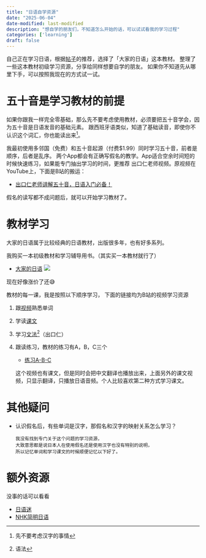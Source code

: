 ```yaml
---
title: "日语自学资源"
date: "2025-06-04"
date-modified: last-modified
description: "想自学的朋友们，不知道怎么开始的话，可以试试看我的学习过程"
categories: ['learning']
draft: false
---
```


自己正在学习日语，根据[帖子](https://www.v2ex.com/t/927221#)的推荐，选择了「大家的日语」这本教材。
整理了一些这本教材初级学习资源，分享给同样想要自学的朋友。
如果你不知道先从哪里下手，可以按照我现在的方式试一试。

# 五十音是学习教材的前提

如果你跟我一样完全零基础，那么先不要考虑使用教材，必须要把五十音学会，因为五十音是日语发音的基础元素。
跟西班牙语类似，知道了基础读音，即使你不认识这个词汇，你也能读出来^[先不要考虑汉字的事情]。


我最初使用多邻国（免费）和五十音起源（付费$1.99）同时学习五十音，前者是顺序，后者是乱序。
两个App都会有正确写假名的教学。App适合空余时间短的时候快速练习，如果能专门抽出学习的时间，更推荐
出口仁老师视频。原视频在YouTube上，下面是B站的搬运：

  - [出口仁老师讲解五十音，日语入门必备！](https://www.bilibili.com/video/BV18J411774w/?spm_id_from=333.1391.0.0&p=2&vd_source=b30b44a710e6ddf3fc340697ce43a650)

假名的读写都不成问题后，就可以开始学习教材了。


# 教材学习

大家的日语属于比较经典的日语教材，出版很多年，也有好多系列。

我购买一本初级教材和学习辅导用书。（其实买一本教材就行了）

- [大家的日语](https://union-click.jd.com/jdc?e=618%7Cpc%7C&p=JF8BATAJK1olXwIEVFxdAE8SBV8IGFgRXwABVG4ZVxNJXF9RXh5UHw0cSgYYXBcIWDoXSQVJQwYBV1pfDkgXHDZNRwYlHHkHIVwCATB0Zx19ZjJSWQVKH1hdaEcbM244GFoVXQAFUVxVAXsnA2g4STXN67Da8e9B3OGY1uefK1olXQAHXF9YDUgUAW4NGWsSXQ8yDwszDB9EBTsPTlpHCgFVAW5tOEgnBG8BD11nHFQWUixtOEsnAF9KdQkdWVJVUV8KWkMWUWoLTwkcClQFBFsNXEsQV25dGFJCbQQDVVpUOHvJjft9Gh5tJwBSAF9Vbg1VChV1xdWBTG17VFZVDlonfQtMfQIdHVpqIjkvbipFaydPEgRRKURhOlw-bS1IYzUAaDNRGXhmJzUZeHsSM28OG1kl)
![](https://image.luozx.org/garden/2025/06/8e3a2dc610c554ca2314a15c1735f5d8.png)

现在好像涨价了还😅

教材的每一课，我是按照以下顺序学习，
下面的链接均为B站的视频学习资源

1. 跟[视频](https://www.bilibili.com/video/BV1Z6ERzEEmA?spm_id_from=333.788.videopod.episodes&vd_source=b30b44a710e6ddf3fc340697ce43a650)熟悉单词

2. 学读[课文](https://www.bilibili.com/video/BV1Py4y1C7ge?spm_id_from=333.788.videopod.episodes&vd_source=b30b44a710e6ddf3fc340697ce43a650&p=2)

3. 学习[文法^[语法]](https://www.bilibili.com/video/BV1CQ4y1V7dQ/?spm_id_from=333.1391.0.0)（出口仁）

4. 跟读练习，教材的练习有A，B，C三个
    - [练习A-B-C](https://www.bilibili.com/video/BV1DLv4egEW7/?spm_id_from=333.337.search-card.all.click&vd_source=b30b44a710e6ddf3fc340697ce43a650)

     这个视频也有课文，但是同时会把中文翻译也播放出来，上面另外的课文视频，只显示翻译，只播放日语音频。个人比较喜欢第二种方式学习课文。



# 其他疑问

- 认识假名后，有些单词是汉字，那假名和汉字的映射关系怎么学习？

      我没有找到专门关于这个问题的学习资源，
      大致意思都是说日本人在使用假名还是使用汉字也没有特别的说明，
      所以记忆单词和学习课文的时候顺便记忆以下好了。


# 额外资源

没事的话可以看看

- [日语迷](https://riyumi.com/beginner-faq/)
- [NHK简明日语](https://www3.nhk.or.jp/nhkworld/lesson/zh/about/howtouse/)

